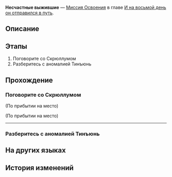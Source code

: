 {{Дополнить|Диалоги.}}
{{Миссия Инфобокс
|id              = 1036003
|Название        = 
|Изображение     = Миссия Освоения Несчастные выжившие.png
|Тип             = Миссия Освоения
|События         = 
|Глава           = И на восьмой день он отправился в путь
|Условия         = Завершена [[Миссия Освоения]] ''[[Ушедшие вернутся первыми]]''
|Персонажи       = Первопроходец
|СтартЛокация    = «(Лучезарный шпат/Корма Освоения/Таталов/Парящая стрелка часов)»
|Мир             = Пенакония
|Локации         = «(Лучезарный шпат/Корма Освоения/Таталов/Парящая стрелка часов)»
|Предыдущая      = Ушедшие вернутся первыми
|Следующая       = Реальность - отголосок грёз
|Награды         = Опыт Освоения*500; Звёздный нефрит*60; Путеводитель путешественника*4; Утраченный кристалл*4; Кредиты*80 000
}}
'''Несчастные выжившие''' — [[Миссия Освоения]] в главе [[И на восьмой день он отправился в путь]].

==Описание==
{{Описание|Хорошие новости: мы нашли госпожу Тинъюнь. Плохие новости: мы нашли много госпож Тинъюнь. Каким бы ни был изначальный план, сейчас важнее всего справиться с этой проблемой.}}

==Этапы==
# Поговорите со Скрюллумом
# Разберитесь с аномалией Тинъюнь

==Прохождение==
{{Дополнить}}

===Поговорите со Скрюллумом===
{{Описание миссии|локация=«(Лучезарный шпат/Корма Освоения/Таталов/Парящая стрелка часов)»|В это же время два человека ведут спокойную беседу... Они знают обо всём, кроме одного «очень шумного» отголоска.}}
{{Диалог Начало}}
;(По прибытии на место)

;(По прибытии на место)
----
:{{tx}}
{{Диалог Конец}}

===Разберитесь с аномалией Тинъюнь===
{{Описание миссии|локация=«(Лучезарный шпат/Корма Освоения/Таталов/Парящая стрелка часов)»|Как говорится, какую Тинъюнь посеешь, ту и пожнёшь... Правда, кажется, это не совсем верно, да и загадок слишком много. Как одна Тинъюнь превратилась в много Тинъюнь? Как они сумели возродиться после смерти?}}
{{Диалог Начало}}

{{Диалог Конец}}

==На других языках==
{{На других языках
|en   = A Misfortune of Survivors
|zhs  = 幸存者名为不幸
|zht  = 倖存者名為不幸
|ja   = 生き残った者の名は不幸
|ko   = 불행이라 불리는 생존자
|es   = La mala suerte de quienes sobreviven
|fr   = Le prix de la survie
|ru   = Несчастные выжившие
|th   = ผู้รอดนามว่าโชคร้าย
|vi   = Bất Hạnh Của Người Sống Sót
|de   = Das Unglück der Überlebenden
|id   = Kemalangan Penyintas
|pt   = Um Infortúnio dos Sobreviventes
}}

==История изменений==
{{История изменений|2.7}}

